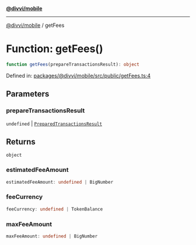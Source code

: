 [**@divvi/mobile**](../README)

---

[@divvi/mobile](../README) / getFees

# Function: getFees()

```ts
function getFees(prepareTransactionsResult): object
```

Defined in: [packages/@divvi/mobile/src/public/getFees.ts:4](https://github.com/divvi-xyz/divvi-mobile/blob/main/packages/@divvi/mobile/src/public/getFees.ts#L4)

## Parameters

### prepareTransactionsResult

`undefined` | [`PreparedTransactionsResult`](../type-aliases/PreparedTransactionsResult)

## Returns

`object`

### estimatedFeeAmount

```ts
estimatedFeeAmount: undefined | BigNumber
```

### feeCurrency

```ts
feeCurrency: undefined | TokenBalance
```

### maxFeeAmount

```ts
maxFeeAmount: undefined | BigNumber
```
